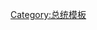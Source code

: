 {{Navbox
|name = 馬紹爾群島總統
|title = {{MHL}}[[馬紹爾群島總統|總統]]
|listclass = hlist
|state = {{{state<includeonly>|collapsed</includeonly>}}}
|image = [[File:Seal_of_the_Marshall_Islands.svg|50px|馬紹爾群島國徽]]
|list1 =
* [[阿马塔·卡布阿]]
* [[库尼奥·莱马雷]] {{small|(代理)}}
* [[伊马塔·卡布阿]]
* [[凯塞·诺特]]
* [[李托瓦·湯敏彥|-{zh-cn:利托克瓦·托梅茵;zh-hk:利托克瓦·托梅茵;zh-tw:李托瓦·湯敏彥;}-]]
* [[鲁宾·扎克拉斯]] {{small|(代理)}}
* [[朱雷朗·泽德卡亚]]
* [[克里斯托弗·洛亚克]]
* [[卡斯滕·內姆拉]]
* [[希爾達·海妮|-{zh-cn:希尔达·海因;zh-hk:希爾達·海因;zh-tw:希爾達·海妮;}-]]
* [[戴维·卡布阿]]

}}<noinclude>
{{collapsible option}}
[[Category:总统模板]]
</noinclude>